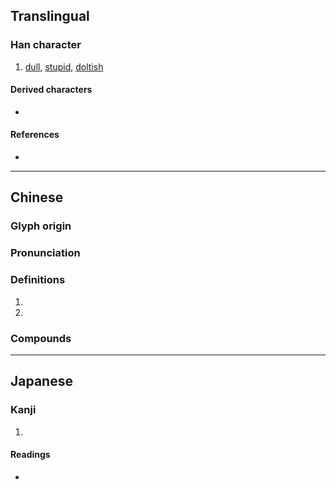 {{character info}}
==Translingual==

===Han character===
{{Han char|rn=61|rad=心|as=14|sn=17|four=|canj=PTWN|ids=⿰忄夢}}

# [[dull]], [[stupid]], [[doltish]]

====Derived characters====
* {{l|mul|[[𩆽]]}}

====References====
* {{Han ref|kx=0406.330|dkj=11372|dj=0747.260|hdz=42364.110|uh=61DC|ud=25052}}

----

==Chinese==
{{zh-forms|alt=𢟼,𠐧}}

===Glyph origin===
{{Han etym}}

===Pronunciation===
{{zh-pron
|m=měng,mèng,méng
|c=mung1
|mc=y
|oc=y
|cat=a
}}

===Definitions===
{{zh-hanzi}}

# {{zh-alt-form|懵|[[stupid]]; [[ignorant]]}}
# {{zh-alt-form|儚}}

===Compounds===
{{zh-der|懜懜|懜懂}}

----

==Japanese==

===Kanji===
{{ja-kanji|grade=|rs=心14}}

# {{rfdef|ja|sort=心14}}

====Readings====
* {{ja-readings|on=[[ぼう]] (bō), [[もう]] (mō), [[む]] (mu)|kun=[[くらい]] (kurai)}}